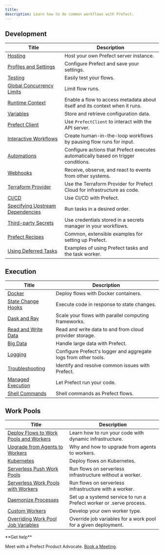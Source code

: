 ```yaml
---
title: 
description: Learn how to do common workflows with Prefect.
---
```


## Development

| Title                                                  | Description                                                                                        |
| -------------------------------------------------------- | -------------------------------------------------------------------------------------------------- |
| [Hosting](/3.0rc/manage/self-host/) | Host your own Prefect server instance. |
| [Profiles and Settings](/3.0rc/manage/configure-client/) | Configure Prefect and save your settings. |
| [Testing](/3.0rc/develop/test-flows/) | Easily test your flows. |
| [Global Concurrency Limits](/3.0rc/develop/control-workflows/global-concurrency-limits/) | Limit flow runs. |
| [Runtime Context](/3.0rc/develop/observe-workflows/) | Enable a flow to access metadata about itself and its context when it runs.  |
| [Variables](/3.0rc/develop/write-flows/variables/) | Store and retrieve configuration data. |
| [Prefect Client](/3.0rc/manage/cloud/interact-with-api/) | Use `PrefectClient` to interact with the API server. |
| [Interactive Workflows](/3.0rc/develop/control-workflows/) | Create human-in-the-loop workflows by pausing flow runs for input. |
| [Automations](/3.0rc/react/events/automations-triggers/) | Configure actions that Prefect executes automatically based on trigger conditions. |
| [Webhooks](/3.0rc/react/events/webhook-triggers/) | Receive, observe, and react to events from other systems. |
| [Terraform Provider](https://registry.terraform.io/providers/PrefectHQ/prefect/latest/docs/guides/getting-started) | Use the Terraform Provider for Prefect Cloud for infrastructure as code. |
| [CI/CD](/3.0rc/deploy/dynamic-infra/deploy-ci-cd/) | Use CI/CD with Prefect. |
| [Specifying Upstream Dependencies](/3.0rc/develop/write-tasks/upstream-dependencies/) | Run tasks in a desired order. |
| [Third-party Secrets](/3.0rc/guides/secrets/) | Use credentials stored in a secrets manager in your workflows. |
| [Prefect Recipes](/3.0rc/recipes/recipes/) |  Common, extensible examples for setting up Prefect. |
| [Using Deferred Tasks](/3.0rc/guides/deferred-tasks.mdx/) |  Examples of using Prefect tasks and the task worker. |

## Execution

| Title                                                  | Description                                                                                        |
| -------------------------------------------------------- | -------------------------------------------------------------------------------------------------- |
| [Docker](/3.0rc/deploy/dynamic-infra/deploy-docker/) | Deploy flows with Docker containers. |
| [State Change Hooks](/3.0rc/react/state-change-hooks/) | Execute code in response to state changes. |
| [Dask and Ray](/3.0rc/develop/write-tasks/use-task-runners/) | Scale your flows with parallel computing frameworks. |
| [Read and Write Data](/3.0rc/develop/interact-with-data/) | Read and write data to and from cloud provider storage. |
| [Big Data](/3.0rc/guides/big-data/) | Handle large data with Prefect. |
| [Logging](/3.0rc/develop/observe-workflows/logging/) | Configure Prefect's logger and aggregate logs from other tools. |
| [Troubleshooting](/3.0rc/manage/cloud/connect-to-cloud/) | Identify and resolve common issues with Prefect. |
| [Managed Execution](/3.0rc/deploy/work-pools/managed-execution/) | Let Prefect run your code. |
| [Shell Commands](/3.0rc/guides/cli-shell/) | Shell commands as Prefect flows. |

## Work Pools

| Title                                                  | Description                                                                                        |
| -------------------------------------------------------- | -------------------------------------------------------------------------------------------------- |
| [Deploy Flows to Work Pools and Workers](/3.0rc/deploy/work-pools/prefect-deploy/) | Learn how to run your code with dynamic infrastructure. |
| [Upgrade from Agents to Workers](/3.0rc/resources/upgrade-agents-to-workers/) | Why and how to upgrade from agents to workers. |
| [Kubernetes](/3.0rc/deploy/dynamic-infra/deploy-kubernetes/) | Deploy flows on Kubernetes. |
| [Serverless Push Work Pools](/3.0rc/deploy/dynamic-infra/push-runs-serverless/) | Run flows on serverless infrastructure without a worker. |
| [Serverless Work Pools with Workers](/3.0rc/deploy/dynamic-infra/push-runs-remote/) | Run flows on serverless infrastructure with a worker. |
| [Daemonize Processes](/3.0rc/deploy/dynamic-infra/push-runs-remote/) | Set up a systemd service to run a Prefect worker or .serve process. |
| [Custom Workers](/3.0rc/guides/deployment/developing-a-new-worker-type/) | Develop your own worker type. |
| [Overriding Work Pool Job Variables](/3.0rc/deploy/dynamic-infra/customize) | Override job variables for a work pool for a given deployment. |

<Tip> 
**Get help**

Meet with a Prefect Product Advocate. [Book a Meeting](https://calendly.com/prefect-experts/prefect-product-advocates?utm_campaign=prefect_docs_cloud&utm_content=prefect_docs&utm_medium=docs&utm_source=docs).
</Tip>
